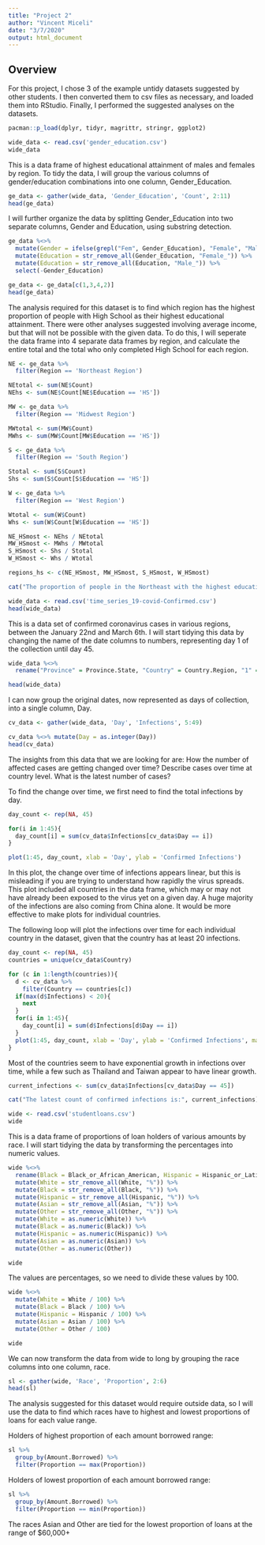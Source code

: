 ---
title: "Project 2"
author: "Vincent Miceli"
date: "3/7/2020"
output: html_document
---

## Overview

For this project, I chose 3 of the example untidy datasets suggested by other students.  I then converted them to csv files as necessary, and loaded them into RStudio.  Finally, I performed the suggested analyses on the datasets.

```{r}
pacman::p_load(dplyr, tidyr, magrittr, stringr, ggplot2)

wide_data <- read.csv('gender_education.csv')
wide_data
```

This is a data frame of highest educational attainment of males and females by region.  To tidy the data, I will group the various columns of gender/education combinations into one column, Gender_Education.

```{r}
ge_data <- gather(wide_data, 'Gender_Education', 'Count', 2:11)
head(ge_data)
```

I will further organize the data by splitting Gender_Education into two separate columns, Gender and Education, using substring detection.

```{r}
ge_data %<>%
  mutate(Gender = ifelse(grepl("Fem", Gender_Education), "Female", "Male")) %>%
  mutate(Education = str_remove_all(Gender_Education, "Female_")) %>%
  mutate(Education = str_remove_all(Education, "Male_")) %>%
  select(-Gender_Education)

ge_data <- ge_data[c(1,3,4,2)]
head(ge_data)
```

The analysis required for this dataset is to find which region has the highest proportion of people with High School as their highest educational attainment.  There were other analyses suggested involving average income, but that will not be possible with the given data.  To do this, I will seperate the data frame into 4 separate data frames by region, and calculate the entire total and the total who only completed High School for each region.

```{r}
NE <- ge_data %>%
  filter(Region == 'Northeast Region')

NEtotal <- sum(NE$Count)
NEhs <- sum(NE$Count[NE$Education == 'HS'])

MW <- ge_data %>%
  filter(Region == 'Midwest Region')

MWtotal <- sum(MW$Count)
MWhs <- sum(MW$Count[MW$Education == 'HS'])

S <- ge_data %>%
  filter(Region == 'South Region')

Stotal <- sum(S$Count)
Shs <- sum(S$Count[S$Education == 'HS'])

W <- ge_data %>%
  filter(Region == 'West Region')

Wtotal <- sum(W$Count)
Whs <- sum(W$Count[W$Education == 'HS'])
```

```{r}
NE_HSmost <- NEhs / NEtotal
MW_HSmost <- MWhs / MWtotal
S_HSmost <- Shs / Stotal
W_HSmost <- Whs / Wtotal

regions_hs <- c(NE_HSmost, MW_HSmost, S_HSmost, W_HSmost)

cat("The proportion of people in the Northeast with the highest educational attainment of High School is", NE_HSmost, "\nThe proportion of people in the Midwest with the highest educational attainment of High School is", MW_HSmost, "\nThe proportion of people in the South  with the highest educational attainment of High School is", S_HSmost, "\nThe proportion of people in the West with the highest educational attainment of High School is", W_HSmost, "\n\nThe highest proportion is", max(regions_hs), "which is from the Midwest region.")
```



```{r}
wide_data <- read.csv('time_series_19-covid-Confirmed.csv')
head(wide_data)
```

This is a data set of confirmed coronavirus cases in various regions, between the January 22nd and March 6th.  I will start tidying this data by changing the name of the date columns to numbers, representing day 1 of the collection until day 45.

```{r}
wide_data %<>%
  rename("Province" = Province.State, "Country" = Country.Region, "1" = X1.22.20, "2" = X1.23.20, "3" = X1.24.20, "4" = X1.25.20, "5" = X1.26.20, "6" = X1.27.20, "7" = X1.28.20, "8" = X1.29.20, "9" = X1.30.20, "10" = X1.31.20, "11" = X2.1.20, "12" = X2.2.20, "13" = X2.3.20, "14" = X2.4.20, "15" = X2.5.20, "16" = X2.6.20, "17" = X2.7.20, "18" = X2.8.20, "19" = X2.9.20, "20" = X2.10.20, "21" = X2.11.20, "22" = X2.12.20, "23" = X2.13.20, "24" = X2.14.20, "25" = X2.15.20, "26" = X2.16.20, "27" = X2.17.20, "28" = X2.18.20, "29" = X2.19.20, "30" = X2.20.20, "31" = X2.21.20, "32" = X2.22.20, "33" = X2.23.20, "34" = X2.24.20, "35" = X2.25.20, "36" = X2.26.20, "37" = X2.27.20, "38" = X2.28.20, "39" = X2.29.20, "40" = X3.1.20, "41" = X3.2.20, "42" = X3.3.20, "43" = X3.4.20, "44" = X3.5.20, "45" = X3.6.20)

head(wide_data)
```

I can now group the original dates, now represented as days of collection, into a single column, Day.

```{r}
cv_data <- gather(wide_data, 'Day', 'Infections', 5:49)

cv_data %<>% mutate(Day = as.integer(Day))
head(cv_data)
```

The insights from this data that we are looking for are:
How the number of affected cases are getting changed over time?
Describe cases over time at country level.
What is the latest number of cases?

To find the change over time, we first need to find the total infections by day.

```{r}
day_count <- rep(NA, 45)

for(i in 1:45){
  day_count[i] = sum(cv_data$Infections[cv_data$Day == i])
}

plot(1:45, day_count, xlab = 'Day', ylab = 'Confirmed Infections')
```

In this plot, the change over time of infections appears linear, but this is misleading if you are trying to understand how rapidly the virus spreads.  This plot included all countries in the data frame, which may or may not have already been exposed to the virus yet on a given day.  A huge majority of the infections are also coming from China alone.  It would be more effective to make plots for individual countries.

The following loop will plot the infections over time for each individual country in the dataset, given that the country has at least 20 infections.

```{r}
day_count <- rep(NA, 45)
countries = unique(cv_data$Country)

for (c in 1:length(countries)){
  d <- cv_data %>%
    filter(Country == countries[c])
  if(max(d$Infections) < 20){
    next
  }
  for(i in 1:45){
    day_count[i] = sum(d$Infections[d$Day == i])
  }
  plot(1:45, day_count, xlab = 'Day', ylab = 'Confirmed Infections', main = countries[c])
}
```

Most of the countries seem to have exponential growth in infections over time, while a few such as Thailand and Taiwan appear to have linear growth.

```{r}
current_infections <- sum(cv_data$Infections[cv_data$Day == 45])

cat("The latest count of confirmed infections is:", current_infections)
```



```{r}
wide <- read.csv('studentloans.csv')
wide
```

This is a data frame of proportions of loan holders of various amounts by race.  I will start tidying the data by transforming the percentages into numeric values.

```{r}
wide %<>%
  rename(Black = Black_or_African_American, Hispanic = Hispanic_or_Latino) %>%
  mutate(White = str_remove_all(White, "%")) %>%
  mutate(Black = str_remove_all(Black, "%")) %>%
  mutate(Hispanic = str_remove_all(Hispanic, "%")) %>%
  mutate(Asian = str_remove_all(Asian, "%")) %>%
  mutate(Other = str_remove_all(Other, "%")) %>%
  mutate(White = as.numeric(White)) %>%
  mutate(Black = as.numeric(Black)) %>%
  mutate(Hispanic = as.numeric(Hispanic)) %>%
  mutate(Asian = as.numeric(Asian)) %>%
  mutate(Other = as.numeric(Other))

wide
```

The values are percentages, so we need to divide these values by 100.

```{r}
wide %<>%
  mutate(White = White / 100) %>%
  mutate(Black = Black / 100) %>%
  mutate(Hispanic = Hispanic / 100) %>%
  mutate(Asian = Asian / 100) %>%
  mutate(Other = Other / 100) 

wide
```

We can now transform the data from wide to long by grouping the race columns into one column, race.

```{r}
sl <- gather(wide, 'Race', 'Proportion', 2:6)
head(sl)
```

The analysis suggested for this dataset would require outside data, so I will use the data to find which races have to highest and lowest proportions of loans for each value range.

Holders of highest proportion of each amount borrowed range:
```{r}
sl %>%
  group_by(Amount.Borrowed) %>%
  filter(Proportion == max(Proportion))
```

Holders of lowest proportion of each amount borrowed range:
```{r}
sl %>%
  group_by(Amount.Borrowed) %>%
  filter(Proportion == min(Proportion))
```

The races Asian and Other are tied for the lowest proportion of loans at the range of $60,000+